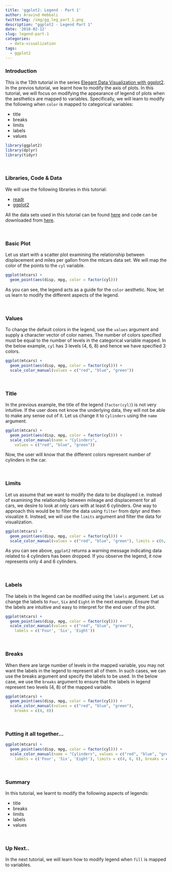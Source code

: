 ```yaml
---
title: 'ggplot2: Legend - Part 1'
author: Aravind Hebbali
twitterImg: /img/gg_leg_part_1.png
description: "ggplot2 - Legend Part 1"
date: '2018-02-12'
slug: legend-part-1
categories:
  - data-visualization
tags:
  - ggplot2
---
```


### Introduction

This is the 13th tutorial in the series [Elegant Data Visualization with 
ggplot2](https://tutorials.rsquaredacademy.com/data-visualization/index.html). In the previos tutorial, we learnt how to modify the axis of plots. In 
this tutorial, we will focus on modifying the appearance of legend of plots when 
the aesthetics are mapped to variables. Specifically, we will learn to modify 
the following when `color` is mapped to categorical variables:

- title
- breaks
- limits
- labels
- values

```r
library(ggplot2)
library(dplyr)
library(tidyr)
```

<br>

### Libraries, Code & Data

We will use the following libraries in this tutorial:

- [readr](https://readr.tidyverse.org/)
- [ggplot2](https://ggplot2.tidyverse.org/)

All the data sets used in this tutorial can be found [here](https://github.com/rsquaredacademy/datasets) 
and code can be downloaded from [here](https://gist.github.com/rsquaredacademy/f099b954fa8f5a84cd8e5a2a031f91db).

<br>

### Basic Plot

Let us start with a scatter plot examining the relationship between displacement
and miles per gallon from the mtcars data set. We will map the color of the points
to the `cyl` variable. 

```r
ggplot(mtcars) +
  geom_point(aes(disp, mpg, color = factor(cyl)))
```

As you can see, the legend acts as a guide for the `color` aesthetic. Now, let 
us learn to modify the different aspects of the legend.

<br>

### Values

To change the default colors in the legend, use the `values` argument and
supply a character vector of color names. The number of colors specified 
must be equal to the number of levels in the categorical variable mapped.
In the below example, `cyl` has 3 levels (4, 6, 8) and hence we have specified
3 colors.

```r
ggplot(mtcars) +
  geom_point(aes(disp, mpg, color = factor(cyl))) +
  scale_color_manual(values = c("red", "blue", "green"))
```

<br>

### Title

In the previous example, the title of the legend (`factor(cyl)`) is not very
intuitive. If the user does not know the underlying data, they will not be able
to make any sense out of it. Let us change it to `Cylinders` using the `name`
argument.

```r
ggplot(mtcars) +
  geom_point(aes(disp, mpg, color = factor(cyl))) +
  scale_color_manual(name = "Cylinders", 
    values = c("red", "blue", "green"))
```

Now, the user will know that the different colors represent number of cylinders in
the car.

<br>

### Limits

Let us assume that we want to modify the data to be displayed i.e. instead of 
examining the relationship between mileage and displacement for all cars, we 
desire to look at only cars with at least 6 cylinders. One way to approach this
would be to filter the data using `filter` from dplyr and then visualize it. 
Instead, we will use the `limits` argument and filter the data for visualization.

```r
ggplot(mtcars) +
  geom_point(aes(disp, mpg, color = factor(cyl))) +
  scale_color_manual(values = c("red", "blue", "green"), limits = c(6, 8))
```

As you can see above, `ggplot2` returns a warning message indicating data related
to 4 cylinders has been dropped. If you observe the legend, it now represents 
only 4 and 6 cylinders.

<br>

### Labels

The labels in the legend can be modified using the `labels` argument. Let us 
change the labels to `Four`, `Six` and `Eight` in the next example. Ensure that
the labels are intuitive and easy to interpret for the end user of the plot.

```r
ggplot(mtcars) +
  geom_point(aes(disp, mpg, color = factor(cyl))) +
  scale_color_manual(values = c("red", "blue", "green"),
    labels = c('Four', 'Six', 'Eight'))
```

<br>

### Breaks

When there are large number of levels in the mapped variable, you may not 
want the labels in the legend to represent all of them. In such cases, we can 
use the breaks argument and specify the labels to be used. In the below case, 
we use the `breaks` argument to ensure that the labels in legend represent 
two levels (4, 8) of the mapped variable.

```r
ggplot(mtcars) +
  geom_point(aes(disp, mpg, color = factor(cyl))) +
  scale_color_manual(values = c("red", "blue", "green"),
    breaks = c(4, 8))
```

<br>

### Putting it all together...

```r
ggplot(mtcars) +
  geom_point(aes(disp, mpg, color = factor(cyl))) +
  scale_color_manual(name = "Cylinders", values = c("red", "blue", "green"),
    labels = c('Four', 'Six', 'Eight'), limits = c(4, 6, 8), breaks = c(4, 6, 8))
```

<br>

### Summary

In this tutorial, we learnt to modify the following aspects of legends: 

- title
- breaks
- limits
- labels
- values

<br>

### Up Next..

In the next tutorial, we will learn how to modify legend when `fill` is mapped to variables.

<br>